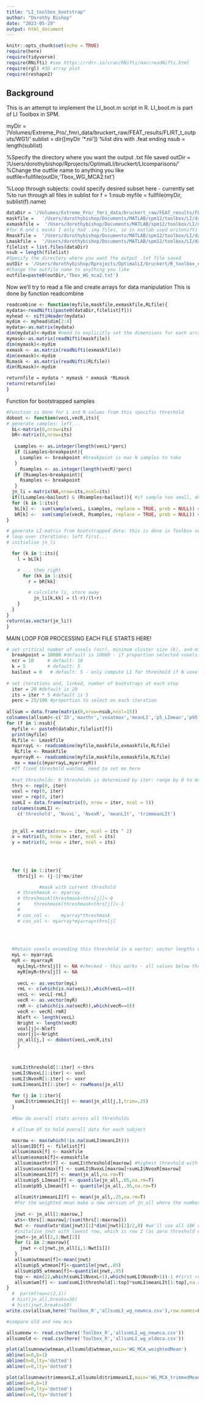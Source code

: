 ```yaml
---
title: "LI_toolbox_bootstrap"
author: "Dorothy Bishop"
date: "2023-05-29"
output: html_document
---
```


```r
knitr::opts_chunk$set(echo = TRUE)
require(here)
require(tidyverse)
require(RNifti) #see https://rdrr.io/cran/RNifti/man/readNifti.html
require(rgl) #3D array plot
require(reshape2)

```

## Background

This is an attempt to implement the LI_boot.m script in R. LI_boot.m is part of LI Toolbox in SPM.


myDir = '/Volumes/Extreme_Pro/_fmri_data/bruckert_raw/FEAT_results/FLIRT_t_outputs/WG1/'
sublist = dir([myDir '*.nii'])  %list dirs with .feat ending
nsub = length(sublist)

%Specify the directory where you want the output .txt file saved
outDir = '/Users/dorothybishop/Rprojects/OptimalLI/bruckert/LIcomparisons/'
%Change the outfile name to anything you like
outfile=fullfile(outDir,'Tbox_WG_MCA2.txt')

%Loop through subjects: could specify desired subset here - currently set
%to run through all files in sublist
for f = 1:nsub
   myfile = fullfile(myDir, sublist(f).name)


```r

dataDir = '/Volumes/Extreme_Pro/_fmri_data/bruckert_raw/FEAT_results/FLIRT_t_outputs/WG1/'
maskfile =   '/Users/dorothybishop/Documents/MATLAB/spm12/toolbox/LI/data/LI-mca2-mask.nii'
exmaskfile =  '/Users/dorothybishop/Documents/MATLAB/spm12/toolbox/LI/data/LI-midline_5_ex.nii'
#for R and L masks I only had .img files, so in matlab used writenifti to convert
Rmaskfile =  '/Users/dorothybishop/Documents/MATLAB/spm12/toolbox/LI/data/Rvol.nii'
Lmaskfile =  '/Users/dorothybishop/Documents/MATLAB/spm12/toolbox/LI/data/Lvol.nii'
filelist = list.files(dataDir)
nsub = length(filelist)
#Specify the directory where you want the output .txt file saved
outDir = '/Users/dorothybishop/Rprojects/OptimalLI/bruckert/R_toolbox_out/'
#Change the outfile name to anything you like
outfile=paste0(outDir,'Tbox_WG_mca2.txt')

```

Now we'll try to read a file and create arrays for data manipulation
This is done by function readcombine

```r
readcombine <- function(myfile,maskfile,exmaskfile,RLfile){
mydata<-readNifti(paste0(dataDir,filelist[f]))
myhead <- niftiHeader(mydata)
mydim <- myhead$dim[2:4]
mydata<-as.matrix(mydata)
dim(mydata)<-mydim #need to explicitly set the dimensions for each array
mymask<-as.matrix(readNifti(maskfile))
dim(mymask)<-mydim
exmask <- as.matrix(readNifti(exmaskfile))
dim(exmask)<-mydim
RLmask <- as.matrix(readNifti(RLfile))
dim(RLmask)<-mydim

returnfile = mydata * mymask * exmask *RLmask
return(returnfile)
}
```

Function for bootstrapped samples


```r
#Function is done for L and R values from this specific threshold
doboot <- function(vecL,vecR,its){
# generate samples: left...
  bL<-matrix(0,nrow=its)
  bR<-matrix(0,nrow=its)
 
   Lsamples <- as.integer(length(vecL)*perc)
   if (Lsamples>breakpoint){
     Lsamples <- breakpoint #breakpoint is max N samples to take
   }
     Rsamples <- as.integer(length(vecR)*perc)
   if (Rsamples>breakpoint){
     Rsamples <- breakpoint
   }
  jn_li = matrix(NA,nrow=its,ncol=its)
  if((Lsamples>bailout) & (Rsamples>bailout)){ #if sample too small, defaults to jn_li as NA
  for (k in 1:its){                  
   bL[k] <-  sum(sample(vecL, Lsamples, replace = TRUE, prob = NULL)) #sample with replacement
   bR[k] <-  sum(sample(vecR, Rsamples, replace = TRUE, prob = NULL)) #sample with replacement
}

# generate LI-matrix from bootstrapped data: this is done in Toolbox version by pairing each element of  L sample with each element of R sample
# loop over iterations: left first...
# initialise jn_li

  for (k in 1:its){
	l = bL[k]

	# ... then right
	  for (kk in 1:its){
		r = bR[kk]

		# calculate li, store away
		  jn_li[k,kk] = (l-r)/(l+r)
    }
  }
}
return(as.vector(jn_li))
}
```

MAIN LOOP FOR PROCESSING EACH FILE STARTS HERE!

```r
# set critical number of voxels (ncr), minimum cluster size (k), and minimum number of voxels (nabort)
  breakpoint = 10000 #default is 10000 - if proportion selected voxels exceeds this, just select this N voxels
  ncr = 10     # default: 10
  k = 5        # default: 5
  bailout = 0   # default: 5 - only compute LI for threshold if N voxels selected by perc is > bailout on either side; else do not compute LI - NB the *plot* from toolbox shows bailout of 0
  
# set iterations and, linked, number of bootstraps at each step
  iter = 20 #default is 20
  its = iter * 5 #default is 5
  perc = 25/100 #proportion to select on each iteration
  
allsum = data.frame(matrix(0,nrow=nsub,ncol=15))
colnames(allsum)<-c('ID','maxthr','voxatmax','meanLI','p5_LImean','p95_LImean','trimmeanLI','p5_trimmeanLI','p95_trimmeanLI','wtmean','p5_wtmean','p95_wtmean','wm','mask','exmask')  
for (f in 1:nsub){
  myfile <- paste0(dataDir,filelist[f])
  print(myfile)
  RLfile <- Lmaskfile
  myarrayL <- readcombine(myfile,maskfile,exmaskfile,RLfile)
   RLfile <- Rmaskfile
  myarrayR <- readcombine(myfile,maskfile,exmaskfile,RLfile)
   mx = max(c(myarrayL,myarrayR))
  #If fixed threshold wanted, need to set mx here
  
  #set thresholds: N thresholds is determined by iter: range by 0 to mx
  thrs <- rep(0, iter)
  voxl = rep(0, iter)
  voxr = rep(0, iter)
  sumLI = data.frame(matrix(0, nrow = iter, ncol = 5))
  colnames(sumLI) <-
    c('threshold', 'NvoxL', 'NvoxR', 'meanLIt', 'trimmeanLIt')
  
  
  jn_all = matrix(nrow = iter, ncol = its ^ 2)
  x = matrix(0, nrow = iter, ncol = its)
  y = matrix(0, nrow = iter, ncol = its)

 
  
 
  for (j in 1:iter){
    thrs[j] <- (j-1)*mx/iter

		    #mask with current threshold
    # threshmask <- myarray
    # threshmask[threshmask<thrs[j]]<-0
    #     threshmask[threshmask>thrs[j]]<-1
    # 
    # con_vol <- 	myarray*threshmask
    # con_vol <- myarray*myarray>thrs[j]
    
 

		  
  #Retain voxels exceeding this threshold in a vector: vector lengths will differ for L and R
  myL <- myarrayL
  myR <- myarrayR
	myL[myL<thrs[j]] <- NA #checked - this works - all values below threshold are now NA
	myR[myR<thrs[j]] <- NA
	
	vecL <- as.vector(myL)
	rmL <- c(which(is.na(vecL)),which(vecL==0))
	vecL <- vecL[-rmL]
	vecR <- as.vector(myR)
	rmR <- c(which(is.na(vecR)),which(vecR==0))
	vecR <- vecR[-rmR]
	Nleft <- length(vecL)
	Nright <- length(vecR)
	voxl[j]<-Nleft
	voxr[j]<-Nright
	jn_all[j,] <- doboot(vecL,vecR,its)
	}



  sumLI$threshold[1:iter] <-thrs
  sumLI$NvoxL[1:iter] <- voxl
  sumLI$NvoxR[1:iter] <- voxr
  sumLI$meanLIt[1:iter] <- rowMeans(jn_all)
  
  for (j in 1:iter){
   sumLI$trimmeanLIt[j] <- mean(jn_all[j,],trim=.25)
  }
   
  #Now do overall stats across all thresholds

  # allsum df to hold overall data for each subject

  maxrow <- max(which(!is.na(sumLI$meanLIt)))
  allsum$ID[f] <- filelist[f]
  allsum$mask[f] <- maskfile
  allsum$exmask[f]<-exmaskfile
   allsum$maxthr[f] <- sumLI$threshold[maxrow] #highest threshold with data
   allsum$voxatmax[f] <- sumLI$NvoxL[maxrow]+sumLI$NvoxR[maxrow]
   allsum$meanLI[f] <- mean(jn_all,na.rm=T)
   allsum$p5_LImean[f] <- quantile(jn_all,.05,na.rm=T)
   allsum$p95_LImean[f] <- quantile(jn_all,.95,na.rm=T)
   
   allsum$trimmeanLI[f] <- mean(jn_all,.25,na.rm=T)
   #For the weighted mean make a new version of jn_all where the number of LIs is proportional to the threshold
   
   jnwt <- jn_all[1:maxrow,]
   wts<-thrs[1:maxrow]/(sum(thrs[1:maxrow]))
   Nwt <- round(wts*dim(jnwt)[1]*dim(jnwt)[2]/2,0) #we'll use all 10K of largest threshold and smaller Ns for lower thresholds
   #initalise jnwt with lowest row, which is row 2 (as zero threshold omitted)
   jnwt<-jn_all[2,1:Nwt[2]]
   for (i in 2:maxrow){
     jnwt <-c(jnwt,jn_all[i,1:Nwt[i]])
   }
   allsum$wtmean[f]<-mean(jnwt)
   allsum$p5_wtmean[f]<-quantile(jnwt,.05)
   allsum$p95_wtmean[f]<-quantile(jnwt,.95)
   top <- min(21,which(sumLI$NvoxL<1),which(sumLI$NvoxR<1))-1 #first row with zero vox on one side - ignore these
   allsum$wm[f] <- sum(sumLI$threshold[1:top]*sumLI$meanLIt[1:top],na.rm=T)/sum(sumLI$threshold[1:top])
}  
  #  par(mfrow=c(2,1))
  # hist(jn_all,breaks=50)
  # hist(jnwt,breaks=50)
write.csv(allsum,here('Toolbox_R','allsumLI_wg_newmca.csv'),row.names=F)
```


```r
#compare old and new mca

allsumnew <- read.csv(here('Toolbox_R','allsumLI_wg_newmca.csv'))
allsumold <- read.csv(here('Toolbox_R','allsumLI_wg_oldmca.csv'))

plot(allsumnew$wtmean,allsumold$wtmean,main='WG_MCA_weightedMean')
abline(a=0,b=1)
abline(h=0,lty='dotted')
abline(v=0,lty='dotted')

plot(allsumnew$trimmeanLI,allsumold$trimmeanLI,main='WG_MCA_trimmedMean')
abline(a=0,b=1)
abline(h=0,lty='dotted')
abline(v=0,lty='dotted')
```
